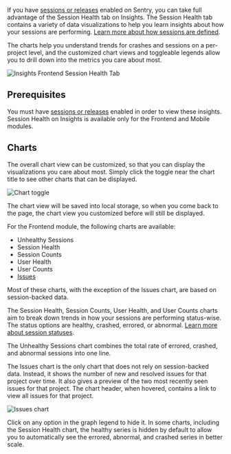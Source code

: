 <Include name="feature-available-for-user-group-early-adopter.mdx" />

If you have [sessions or releases](/product/releases/setup/) enabled on Sentry, you can take full advantage of the Session Health tab on Insights. The Session Health tab contains a variety of data visualizations to help you learn insights about how your sessions are performing. [Learn more about how sessions are defined](/product/releases/health/#sessions).

The charts help you understand trends for crashes and sessions on a per-project level, and the customized chart views and toggleable legends allow you to drill down into the metrics you care about most.

![Insights Frontend Session Health Tab](./common-imgs/img/frontend-insights-session-health.png)

## Prerequisites

You must have [sessions or releases](/product/releases/setup/) enabled in order to view these insights. Session Health on Insights is available only for the Frontend and Mobile modules.

## Charts

The overall chart view can be customized, so that you can display the visualizations you care about most. Simply click the toggle near the chart title to see other charts that can be displayed.

![Chart toggle](./common-imgs/img/frontend-insights-chart-toggle.png)

The chart view will be saved into local storage, so when you come back to the page, the chart view you customized before will still be displayed.

For the Frontend module, the following charts are available:

- Unhealthy Sessions
- Session Health
- Session Counts
- User Health
- User Counts
- [Issues](/product/issues/)

Most of these charts, with the exception of the Issues chart, are based on session-backed data.

The Session Health, Session Counts, User Health, and User Counts charts aim to break down trends in how your sessions are performing status-wise. The status options are healthy, crashed, errored, or abnormal. [Learn more about session statuses](/product/releases/health/#session-status).

The Unhealthy Sessions chart combines the total rate of errored, crashed, and abnormal sessions into one line.

The Issues chart is the only chart that does not rely on session-backed data. Instead, it shows the number of new and resolved issues for that project over time. It also gives a preview of the two most recently seen issues for that project. The chart header, when hovered, contains a link to view all issues for that project.

![Issues chart](./common-imgs/img/frontend-insights-issue-chart.png)

Click on any option in the graph legend to hide it. In some charts, including the Session Health chart, the healthy series is hidden by default to allow you to automatically see the errored, abnormal, and crashed series in better scale.
